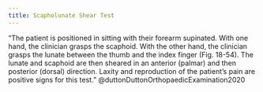 ```yaml
---
title: Scapholunate Shear Test
---
```



"The patient is positioned in sitting with their forearm supinated. With one hand, the clinician grasps the scaphoid. With the other hand, the clinician grasps the lunate between the thumb and the index finger (Fig. 18-54). The lunate and scaphoid are then sheared in an anterior (palmar) and then posterior (dorsal) direction. Laxity and reproduction of the patient’s pain are positive signs for this test." @duttonDuttonOrthopaedicExamination2020

